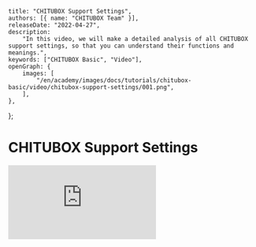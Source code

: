 	title: "CHITUBOX Support Settings",
	authors: [{ name: "CHITUBOX Team" }],
	releaseDate: "2022-04-27",
	description:
		"In this video, we will make a detailed analysis of all CHITUBOX support settings, so that you can understand their functions and meanings.",
	keywords: ["CHITUBOX Basic", "Video"],
	openGraph: {
		images: [
			"/en/academy/images/docs/tutorials/chitubox-basic/video/chitubox-support-settings/001.png",
		],
	},
};

# CHITUBOX Support Settings

<YouTubeVideoContainer>
	<iframe
		src="https://www.youtube.com/embed/QmrsK9DziEA"
		scrolling="no"
		border="0"
		frameborder="no"
		framespacing="0"
		allowfullscreen="true"
	></iframe>
</YouTubeVideoContainer>

